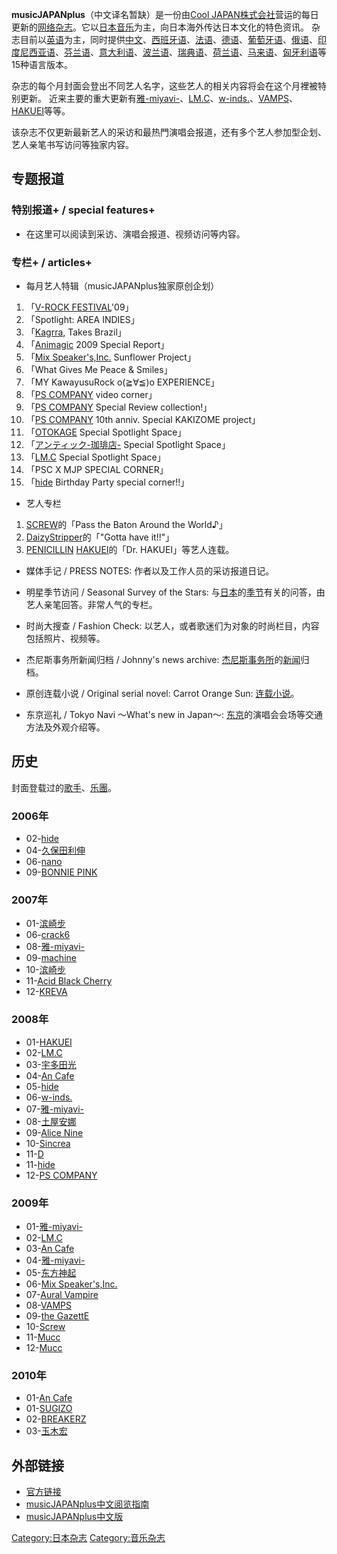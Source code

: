 {{Infobox Magazine
|title = musicJAPANplus
|image_file = 
|image_size = 
|image_caption = 
|editor = 
|editor_title = 
|previous_editor = 
|staff_writer = 
|frequency = 每天
|circulation = 
|category = [[音乐|音乐]]、[[文化|文化]]、[[时尚|时尚]]、[[日本|日本]]、[[日本音乐|日本音乐]]
|company = Cool JAPAN株式会社
|publisher = 
|firstdate = 2006 -
|country = [[日本|日本]]
|based = [[日本|日本]][[东京|东京]]
|language = [[英语|英语]]、[[中文|中文]]、[[西班牙语|西班牙语]]、[[法语|法语]]、[[德语|德语]]、[[葡萄牙语|葡萄牙语]]、[[俄语|俄语]]、[[印度尼西亚语|印度尼西亚语]]、[[芬兰语|芬兰语]]、[[意大利语|意大利语]]、[[波兰语|波兰语]]、[[瑞典语|瑞典语]]、[[荷兰语|荷兰语]]等
|website = [http://musicjapanplus.jp Official website]
|issn = 
}}

'''musicJAPANplus'''（中文译名暂缺）是一份由[[Cool_JAPAN株式会社|Cool JAPAN株式会社]]营运的每日更新的[[网络杂志|网络杂志]]。它以[[日本音乐|日本音乐]]为主，向日本海外传达日本文化的特色资讯。
杂志目前以[[英语|英语]]为主，同时提供[[中文|中文]]、[[西班牙语|西班牙语]]、[[法语|法语]]、[[德语|德语]]、[[葡萄牙语|葡萄牙语]]、[[俄语|俄语]]、[[印度尼西亚语|印度尼西亚语]]、[[芬兰语|芬兰语]]、[[意大利语|意大利语]]、[[波兰语|波兰语]]、[[瑞典语|瑞典语]]、[[荷兰语|荷兰语]]、[[马来语|马来语]]、[[匈牙利语|匈牙利语]]等15种语言版本。

杂志的每个月封面会登出不同艺人名字，这些艺人的相关内容将会在这个月裡被特别更新。
近来主要的重大更新有[[雅-miyavi-|雅-miyavi-]]、[[LM.C|LM.C]]、[[w-inds.|w-inds.]]、[[VAMPS|VAMPS]]、[[HAKUEI|HAKUEI]]等等。

该杂志不仅更新最新艺人的采访和最热門演唱会报道，还有多个艺人参加型企划、艺人亲笔书写访问等独家内容。

== 专题报道 ==
=== 特别报道+ / special features+ ===
* 在这里可以阅读到采访、演唱会报道、视频访问等内容。

=== 专栏+ / articles+ ===

* 每月艺人特辑（musicJAPANplus独家原创企划）
# 「[[V-ROCK_FESTIVAL|V-ROCK FESTIVAL]]'09」
# 「Spotlight: AREA INDIES」
# 「[[Kagrra,|Kagrra,]] Takes Brazil」
# 「[[Animagic|Animagic]] 2009 Special Report」
# 「[[Mix_Speaker's,Inc.|Mix Speaker's,Inc.]] Sunflower Project」
# 「What Gives Me Peace & Smiles」
# 「MY KawayusuRock o(≧∀≦)o EXPERIENCE」
# 「[[PS_COMPANY|PS COMPANY]] video corner」
# 「[[PS_COMPANY|PS COMPANY]] Special Review collection!」
# 「[[PS_COMPANY|PS COMPANY]] 10th anniv. Special KAKIZOME project」
# 「[[OTOKAGE|OTOKAGE]] Special Spotlight Space」
# 「[[アンティック-珈琲店-|アンティック-珈琲店-]] Special Spotlight Space」
# 「[[LM.C|LM.C]] Special Spotlight Space」
# 「PSC X MJP SPECIAL CORNER」
# 「[[hide|hide]] Birthday Party special corner!!」

* 艺人专栏
# [[SCREW|SCREW]]的「Pass the Baton Around the World♪」
# [[DaizyStripper|DaizyStripper]]的「"Gotta have it!!"」
# [[PENICILLIN|PENICILLIN]] [[HAKUEI|HAKUEI]]的「Dr. HAKUEI」等艺人连载。

* 媒体手记 / PRESS NOTES: 作者以及工作人员的采访报道日记。

* 明星季节访问 / Seasonal Survey of the Stars: 与[[日本|日本]]的[[季节|季节]]有关的问答，由艺人亲笔回答。非常人气的专栏。

* 时尚大搜查 / Fashion Check: 以艺人，或者歌迷们为对象的时尚栏目，内容包括照片、视频等。

* 杰尼斯事务所新闻归档 / Johnny's news archive: [[杰尼斯事务所|杰尼斯事务所]]的[[新闻|新闻]]归档。

* 原创连载小说 / Original serial novel: Carrot Orange Sun: [[连载小说|连载小说]]。

* 东京巡礼 / Tokyo Navi 〜What's new in Japan〜: [[东京|东京]]的演唱会会场等交通方法及外观介绍等。

== 历史 ==
封面登载过的[[歌手|歌手]]、[[乐團|乐團]]。

=== 2006年 ===
* 02-[[hide|hide]]
* 04-[[久保田利伸|久保田利伸]]
* 06-[[nano|nano]]
* 09-[[BONNIE_PINK|BONNIE PINK]]

=== 2007年 ===
* 01-[[滨崎步|滨崎步]]
* 06-[[crack6|crack6]]
* 08-[[雅-miyavi-|雅-miyavi-]]
* 09-[[machine|machine]]
* 10-[[滨崎步|滨崎步]]
* 11-[[Acid_Black_Cherry|Acid Black Cherry]]
* 12-[[KREVA|KREVA]]

=== 2008年 ===
* 01-[[HAKUEI|HAKUEI]]
* 02-[[LM.C|LM.C]]
* 03-[[宇多田光|宇多田光]]
* 04-[[An_Cafe|An Cafe]]
* 05-[[hide|hide]]
* 06-[[w-inds.|w-inds.]]
* 07-[[雅-miyavi-|雅-miyavi-]]
* 08-[[土屋安娜|土屋安娜]]
* 09-[[Alice_Nine|Alice Nine]]
* 10-[[Sincrea|Sincrea]]
* 11-[[D|D]]
* 11-[[hide|hide]]
* 12-[[PS_COMPANY|PS COMPANY]]

=== 2009年 ===
* 01-[[雅-miyavi-|雅-miyavi-]]
* 02-[[LM.C|LM.C]]
* 03-[[An_Cafe|An Cafe]]
* 04-[[雅-miyavi-|雅-miyavi-]]
* 05-[[东方神起|东方神起]]
* 06-[[Mix_Speaker's,Inc.|Mix Speaker's,Inc.]]
* 07-[[Aural_Vampire|Aural Vampire]]
* 08-[[VAMPS|VAMPS]]
* 09-[[the_GazettE|the GazettE]]
* 10-[[Screw|Screw]]
* 11-[[Mucc|Mucc]]
* 12-[[Mucc|Mucc]]

=== 2010年 ===
* 01-[[An_Cafe|An Cafe]]
* 01-[[SUGIZO|SUGIZO]]
* 02-[[BREAKERZ|BREAKERZ]]
* 03-[[玉木宏|玉木宏]]

== 外部链接 ==

* [https://web.archive.org/web/20191017151209/http://www.musicjapanplus.jp/ 官方链接]{{en}}
* [https://web.archive.org/web/20091128084636/http://musicjapanplus.jp/articles/?action=article_page&articles_id=1741&article_data_id=1742 musicJAPANplus中文阅览指南]
* [https://web.archive.org/web/20090418040631/http://musicjapanplus.jp/articles/?action=article_data_list&articles_id=22 musicJAPANplus中文版]

[[Category:日本杂志|Category:日本杂志]]
[[Category:音乐杂志|Category:音乐杂志]]